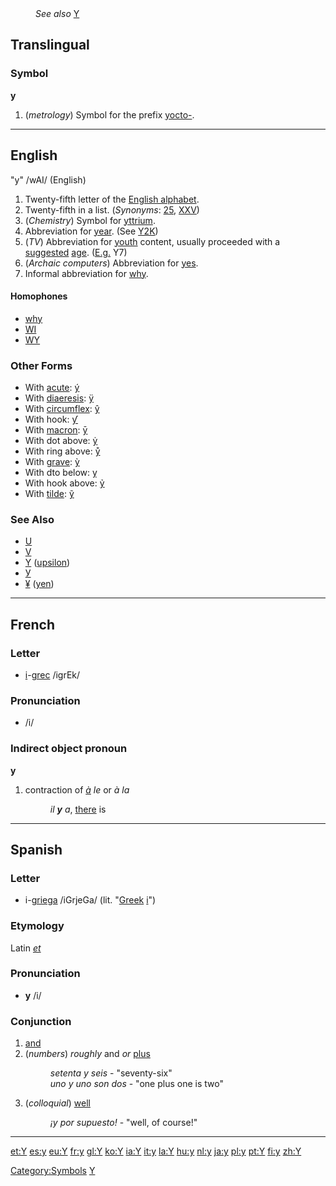 :''See also'' [[Y]]
==Translingual==
===Symbol===
'''y'''

#(''metrology'') Symbol for the prefix [[yocto-]].

----
==English==

"y" /wAI/  (English)

# Twenty-fifth letter of the [[Wiktionary:About Roman script|English alphabet]].
# Twenty-fifth in a list. (''Synonyms'': [[25]], [[XXV]])
# (''Chemistry'') Symbol for [[yttrium]].
# Abbreviation for [[year]]. (See [[Y2K]])
# (''TV'') Abbreviation for [[youth]] content, usually proceeded with a [[suggested]] [[age]]. ([[E.g.]] Y7)
# (''Archaic computers'') Abbreviation for [[yes]].
# Informal abbreviation for [[why]].

====Homophones====
*[[why]]
*[[WI]]
*[[WY]]

===Other Forms===
*With [[acute]]: [[ý]]
*With [[diaeresis]]: [[ÿ]]
*With [[circumflex]]: [[ŷ]]
*With hook: [[ƴ]]
*With [[macron]]: [[ȳ]]
*With dot above: [[ẏ]]
*With ring above: [[ẙ]]
*With [[grave]]: [[ỳ]]
*With dto below: [[ỵ]]
*With hook above: [[ỷ]]
*With [[tilde]]: [[ỹ]]
===See Also===
*[[U]]
*[[V]]
*[[Υ]] ([[upsilon]])
*[[У]]
*[[¥]] ([[yen]])

----

==French==
===Letter===
*[[i]]-[[grec]] /igrEk/

=== Pronunciation ===
* /i/

=== Indirect object pronoun ===

'''y'''

#contraction of ''[[à]] le'' or ''à la''
#:''il '''y''' a'', [[there]] is

----

==Spanish==
===Letter===
*i-[[griega]] /iGrjeGa/ (lit. "[[Greek]] [[i]]")
===Etymology===
Latin ''[[et]]''

=== Pronunciation ===
*'''y''' /i/

=== Conjunction ===
# [[and]]
# (''numbers'') ''roughly'' and ''or'' [[plus]] 
#: ''setenta y seis'' - "seventy-six"
#: ''uno y uno son dos'' - "one plus one is two"
# (''colloquial'') [[well]]
#: ''¡y por supuesto!'' - "well, of course!"

----

[[Category:Symbols]]
[[Category:Latin letters|Y]]

[[et:Y]]
[[es:y]]
[[eu:Y]]
[[fr:y]]
[[gl:Y]]
[[ko:Y]]
[[ia:Y]]
[[it:y]]
[[la:Y]]
[[hu:y]]
[[nl:y]]
[[ja:y]]
[[pl:y]]
[[pt:Y]]
[[fi:y]]
[[zh:Y]]